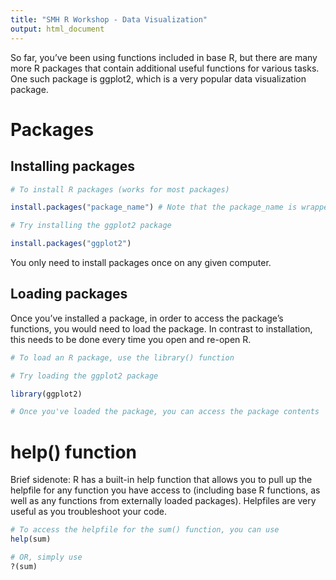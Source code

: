 ```yaml
---
title: "SMH R Workshop - Data Visualization"
output: html_document
---
```


So far, you've been using functions included in base R, but there are many more R packages that contain additional useful functions for various tasks. One such package is ggplot2, which is a very popular data visualization package.


# Packages

## Installing packages

```r
# To install R packages (works for most packages)

install.packages("package_name") # Note that the package_name is wrapped in double quotes. This is important.

# Try installing the ggplot2 package

install.packages("ggplot2")
```

You only need to install packages once on any given computer.

## Loading packages

Once you've installed a package, in order to access the package's functions, you would need to load the package. In contrast to installation, this needs to be done every time you open and re-open R.

```r
# To load an R package, use the library() function

# Try loading the ggplot2 package

library(ggplot2)

# Once you've loaded the package, you can access the package contents

```

# help() function

Brief sidenote: R has a built-in help function that allows you to pull up the helpfile for any function you have access to (including base R functions, as well as any functions from externally loaded packages). Helpfiles are very useful as you troubleshoot your code.

```r
# To access the helpfile for the sum() function, you can use
help(sum)

# OR, simply use
?(sum)
```

